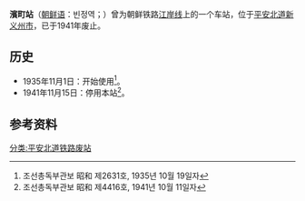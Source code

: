 {{朝鮮半島車站資訊
|公司色 = black
|文字色 = 
|站名 = 濱町站
|圖片 = 
|pxl = 
|圖片說明 =
|前一站 = [[新义州青年站|新义州青年]]
|前一站距離 = 1.1
|後一站距離 = 0.7
|後一站 = [[江岸站_(平安北道)|江岸]]
|諺文 = 빈정역
|朝鮮漢字 = 濱町驛
|文觀部式 = Binjeong-yeok
|馬-賴式 =Binjŏng-yŏk
|副站名 = 
|車站編號 = 
|停站路線數 = 
|所屬公司 = [[朝鲜总督府铁道局|朝鲜总督府铁道局]]
|所屬路線 = [[江岸线|江岸线]]
|距離 = 1.1
|起點站 = [[新义州青年站|新义州青年]]
|所在地 =[[平安北道|平安北道]][[新义州市|新义州市]]
|車站構造 = 地面车站
|月台配置 = 
|啟用年月日 = 1935年11月1日 
|廢站年月日 = 1941年11月15日
|上下車人次 = 
|統計年度 = 
|轉車 = 
|備註 = 
|全寬備註 = 
}}

'''濱町站'''（[[朝鲜语|朝鲜语]]：빈정역；{{lang|ko|濱町驛}}）曾为朝鲜铁路[[江岸线|江岸线]]上的一个车站，位于[[平安北道|平安北道]][[新义州市|新义州市]]，已于1941年废止。

== 历史 ==
*1935年11月1日：开始使用<ref>조선총독부관보 昭和 제2631호, 1935년 10월 19일자</ref>。
*1941年11月15日：停用本站<ref>조선총독부관보 昭和 제4416호, 1941년 10월 11일자</ref>。

==参考资料==
{{reflist}}

{{江岸线}}

[[分类:平安北道铁路废站|分类:平安北道铁路废站]]